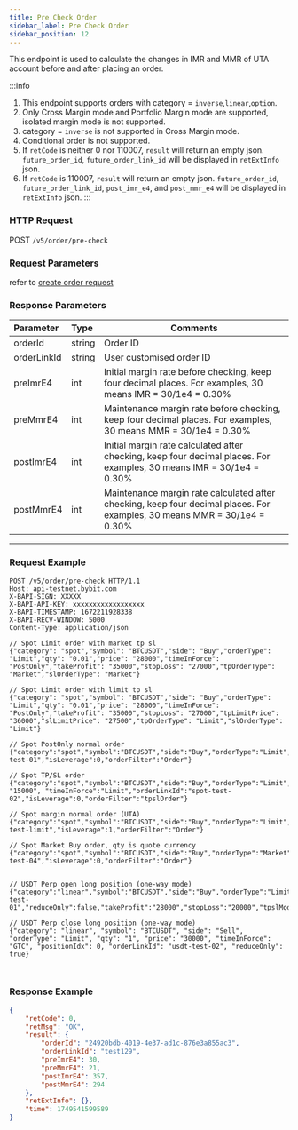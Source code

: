 ```yaml
---
title: Pre Check Order
sidebar_label: Pre Check Order
sidebar_position: 12
---
```

This endpoint is used to calculate the changes in IMR and MMR of UTA account before and after placing an order.

:::info
1. This endpoint supports orders with category = `inverse`,`linear`,`option`. <br/>
2. Only Cross Margin mode and Portfolio Margin mode are supported, isolated margin mode is not supported.<br/>
3. category = `inverse` is not supported in Cross Margin mode.<br/>
4. Conditional order is not supported.<br/>
5. If `retCode` is neither 0 nor 110007, `result` will return an empty json. `future_order_id`, `future_order_link_id` will be displayed in `retExtInfo` json.
6. If `retCode` is 110007, `result` will return an empty json. `future_order_id`, `future_order_link_id`, `post_imr_e4`, and `post_mmr_e4` will be displayed in `retExtInfo` json.
:::

### HTTP Request
POST `/v5/order/pre-check`

### Request Parameters
refer to [create order request](../order/create-order#request-parameters)

### Response Parameters
| Parameter | Type | Comments|
|:----- |:-----|----- |
|orderId |string |Order ID |
|orderLinkId |string |User customised order ID |
|preImrE4 |int |Initial margin rate before checking, keep four decimal places. For examples, 30 means IMR = 30/1e4 = 0.30%|
|preMmrE4 |int |Maintenance margin rate before checking, keep four decimal places. For examples, 30 means MMR = 30/1e4 = 0.30%|
|postImrE4 |int |Initial margin rate calculated after checking, keep four decimal places. For examples, 30 means IMR = 30/1e4 = 0.30%|
|postMmrE4 |int |Maintenance margin rate calculated after checking, keep four decimal places. For examples, 30 means MMR = 30/1e4 = 0.30%|
---

### Request Example

<Tabs groupId="programming-languages">
<TabItem value="http" label="HTTP">

```http
POST /v5/order/pre-check HTTP/1.1
Host: api-testnet.bybit.com
X-BAPI-SIGN: XXXXX
X-BAPI-API-KEY: xxxxxxxxxxxxxxxxxx
X-BAPI-TIMESTAMP: 1672211928338
X-BAPI-RECV-WINDOW: 5000
Content-Type: application/json

// Spot Limit order with market tp sl
{"category": "spot","symbol": "BTCUSDT","side": "Buy","orderType": "Limit","qty": "0.01","price": "28000","timeInForce": "PostOnly","takeProfit": "35000","stopLoss": "27000","tpOrderType": "Market","slOrderType": "Market"}

// Spot Limit order with limit tp sl
{"category": "spot","symbol": "BTCUSDT","side": "Buy","orderType": "Limit","qty": "0.01","price": "28000","timeInForce": "PostOnly","takeProfit": "35000","stopLoss": "27000","tpLimitPrice": "36000","slLimitPrice": "27500","tpOrderType": "Limit","slOrderType": "Limit"}

// Spot PostOnly normal order
{"category":"spot","symbol":"BTCUSDT","side":"Buy","orderType":"Limit","qty":"0.1","price":"15600","timeInForce":"PostOnly","orderLinkId":"spot-test-01","isLeverage":0,"orderFilter":"Order"}

// Spot TP/SL order
{"category":"spot","symbol":"BTCUSDT","side":"Buy","orderType":"Limit","qty":"0.1","price":"15600","triggerPrice": "15000", "timeInForce":"Limit","orderLinkId":"spot-test-02","isLeverage":0,"orderFilter":"tpslOrder"}

// Spot margin normal order (UTA)
{"category":"spot","symbol":"BTCUSDT","side":"Buy","orderType":"Limit","qty":"0.1","price":"15600","timeInForce":"GTC","orderLinkId":"spot-test-limit","isLeverage":1,"orderFilter":"Order"}

// Spot Market Buy order, qty is quote currency
{"category":"spot","symbol":"BTCUSDT","side":"Buy","orderType":"Market","qty":"200","timeInForce":"IOC","orderLinkId":"spot-test-04","isLeverage":0,"orderFilter":"Order"}


// USDT Perp open long position (one-way mode)
{"category":"linear","symbol":"BTCUSDT","side":"Buy","orderType":"Limit","qty":"1","price":"25000","timeInForce":"GTC","positionIdx":0,"orderLinkId":"usdt-test-01","reduceOnly":false,"takeProfit":"28000","stopLoss":"20000","tpslMode":"Partial","tpOrderType":"Limit","slOrderType":"Limit","tpLimitPrice":"27500","slLimitPrice":"20500"}

// USDT Perp close long position (one-way mode)
{"category": "linear", "symbol": "BTCUSDT", "side": "Sell", "orderType": "Limit", "qty": "1", "price": "30000", "timeInForce": "GTC", "positionIdx": 0, "orderLinkId": "usdt-test-02", "reduceOnly": true}
```

</TabItem>
<TabItem value="python" label="Python">

```python

```

</TabItem>

<TabItem value="Node" label="Node.js">

```n4js

```

</TabItem>
</Tabs>



### Response Example

```json
{
    "retCode": 0,
    "retMsg": "OK",
    "result": {
        "orderId": "24920bdb-4019-4e37-ad1c-876e3a855ac3",
        "orderLinkId": "test129",
        "preImrE4": 30,
        "preMmrE4": 21,
        "postImrE4": 357,
        "postMmrE4": 294
    },
    "retExtInfo": {},
    "time": 1749541599589
}
```
